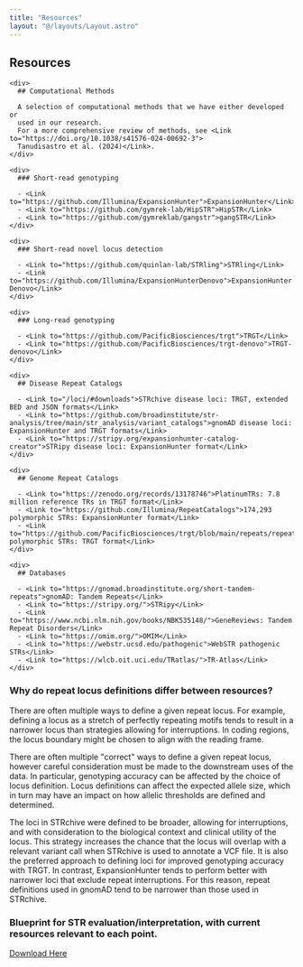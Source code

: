 ```yaml
---
title: "Resources"
layout: "@/layouts/Layout.astro"
---
```



<section>

# <PiBooksBold/>Resources

</section>

<section>
  <div class={styles.grid}>

    <div>
      ## Computational Methods

      A selection of computational methods that we have either developed or
      used in our research.
      For a more comprehensive review of methods, see <Link to="https://doi.org/10.1038/s41576-024-00692-3">
      Tanudisastro et al. (2024)</Link>.
    </div>

    <div>
      ### Short-read genotyping

      - <Link to="https://github.com/Illumina/ExpansionHunter">ExpansionHunter</Link>
      - <Link to="https://github.com/gymrek-lab/HipSTR">HipSTR</Link>
      - <Link to="https://github.com/gymreklab/gangstr">gangSTR</Link>
    </div>

    <div>
      ### Short-read novel locus detection

      - <Link to="https://github.com/quinlan-lab/STRling">STRling</Link>
      - <Link to="https://github.com/Illumina/ExpansionHunterDenovo">ExpansionHunter Denovo</Link>
    </div>

    <div>
      ### Long-read genotyping

      - <Link to="https://github.com/PacificBiosciences/trgt">TRGT</Link>
      - <Link to="https://github.com/PacificBiosciences/trgt-denovo">TRGT-denovo</Link>
    </div>

  </div>
</section>

<section>
  <div class={styles.grid}>

    <div>
      ## Disease Repeat Catalogs

      - <Link to="/loci/#downloads">STRchive disease loci: TRGT, extended BED and JSON formats</Link>
      - <Link to="https://github.com/broadinstitute/str-analysis/tree/main/str_analysis/variant_catalogs">gnomAD disease loci: ExpansionHunter and TRGT formats</Link>
      - <Link to="https://stripy.org/expansionhunter-catalog-creator">STRipy disease loci: ExpansionHunter format</Link>
    </div>

    <div>
      ## Genome Repeat Catalogs

      - <Link to="https://zenodo.org/records/13178746">PlatinumTRs: 7.8 million reference TRs in TRGT format</Link>
      - <Link to="https://github.com/Illumina/RepeatCatalogs">174,293 polymorphic STRs: ExpansionHunter format</Link>
      - <Link to="https://github.com/PacificBiosciences/trgt/blob/main/repeats/repeat_catalog.hg38.bed">174,293 polymorphic STRs: TRGT format</Link>
    </div>

    <div>
      ## Databases

      - <Link to="https://gnomad.broadinstitute.org/short-tandem-repeats">gnomAD: Tandem Repeats</Link>
      - <Link to="https://stripy.org/">STRipy</Link>
      - <Link to="https://www.ncbi.nlm.nih.gov/books/NBK535148/">GeneReviews: Tandem Repeat Disorders</Link>
      - <Link to="https://omim.org/">OMIM</Link>
      - <Link to="https://webstr.ucsd.edu/pathogenic">WebSTR pathogenic STRs</Link>
      - <Link to="https://wlcb.oit.uci.edu/TRatlas/">TR-Atlas</Link>
    </div>

  </div>
</section>

<section>

### Why do repeat locus definitions differ between resources?

There are often multiple ways to define a given repeat locus.
For example, defining a locus as a stretch of perfectly repeating motifs tends to result in a narrower locus than strategies allowing for interruptions.
In coding regions, the locus boundary might be chosen to align with the reading frame.

There are often multiple "correct" ways to define a given repeat locus, however careful consideration must be made to the downstream uses of the data.
In particular, genotyping accuracy can be affected by the choice of locus definition. Locus definitions can affect the expected allele size, which in turn may have an impact on how allelic thresholds are defined and determined.

The loci in STRchive were defined to be broader, allowing for interruptions, and with consideration to the biological context and clinical utility of the locus.
This strategy increases the chance that the locus will overlap with a relevant variant call when STRchive is used to annotate a VCF file.
It is also the preferred approach to defining loci for improved genotyping accuracy with <Link to="https://github.com/PacificBiosciences/trgt">TRGT</Link>.
In contrast, <Link to="https://github.com/Illumina/ExpansionHunter">ExpansionHunter</Link> tends to perform better with narrower loci that exclude repeat interruptions.
For this reason, repeat definitions used in <Link to="https://gnomad.broadinstitute.org/short-tandem-repeats">gnomAD</Link> tend to be narrower than those used in STRchive.

### Blueprint for STR evaluation/interpretation, with current resources relevant to each point.
[Download Here](@/components/STRchive_Blueprint.html)

</section>
